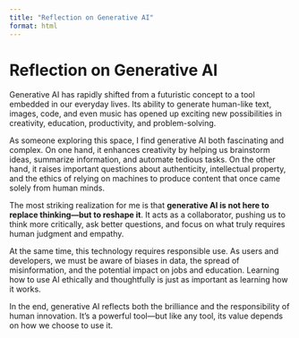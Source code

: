 ```yaml
---
title: "Reflection on Generative AI"
format: html
---
```


# Reflection on Generative AI

Generative AI has rapidly shifted from a futuristic concept to a tool embedded in our everyday lives. Its ability to generate human-like text, images, code, and even music has opened up exciting new possibilities in creativity, education, productivity, and problem-solving.

As someone exploring this space, I find generative AI both fascinating and complex. On one hand, it enhances creativity by helping us brainstorm ideas, summarize information, and automate tedious tasks. On the other hand, it raises important questions about authenticity, intellectual property, and the ethics of relying on machines to produce content that once came solely from human minds.

The most striking realization for me is that **generative AI is not here to replace thinking—but to reshape it**. It acts as a collaborator, pushing us to think more critically, ask better questions, and focus on what truly requires human judgment and empathy.

At the same time, this technology requires responsible use. As users and developers, we must be aware of biases in data, the spread of misinformation, and the potential impact on jobs and education. Learning how to use AI ethically and thoughtfully is just as important as learning how it works.

In the end, generative AI reflects both the brilliance and the responsibility of human innovation. It’s a powerful tool—but like any tool, its value depends on how we choose to use it.

